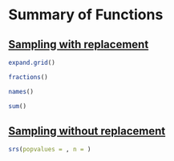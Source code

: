 # Summary of Functions

## [Sampling with replacement](01-samplingdist.qmd#sec-with) {.unnumbered}

```r
expand.grid()
```

```r
fractions()
```

```r
names()
```

```r
sum()
```


## [Sampling without replacement](01-samplingdist.qmd#sec-without) {.unnumbered}

```r
srs(popvalues = , n = )
```



